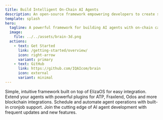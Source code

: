 ```yaml
---
title: Build Intelligent On-Chain AI Agents
description: An open-source framework empowering developers to create sophisticated AI agents with seamless blockchain integration and smart contract capabilities
template: splash
hero:
  tagline: A powerful framework for building AI agents with on-chain capabilities crafted on top of Eliza
  image:
    file: ../../assets/brain-3d.png
  actions:
    - text: Get Started
      link: /getting-started/overview/
      icon: right-arrow
      variant: primary
    - text: GitHub
      link: https://github.com/IQAIcom/brain
      icon: external
      variant: minimal
---
```




<CardGrid stagger>
  <Card title="Easy to Use" icon="pencil">
    Simple, intuitive framework built on top of ElizaOS for easy integration.
  </Card>
  <Card title="Rich Plugin System" icon="puzzle">
    Extend your agents with powerful plugins for ATP, Fraxlend, Odos and more blockchain integrations.
  </Card>
  <Card title="Automated Tasks" icon="setting">
    Schedule and automate agent operations with built-in cronjob support.
  </Card>
  <Card title="Active Development" icon="rocket">
    Join the cutting edge of AI agent development with frequent updates and new features.
  </Card>
</CardGrid>